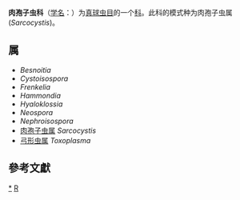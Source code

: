 {{Automatic taxobox
| taxon = Sarcocystidae
| authority = Poche， 1913
| type species = 肉孢子虫属<br>Sarcocystis
| type species authority = Lankester, 1882
}}
'''肉孢子虫科'''（[[学名|学名]]：{{lang|la|''Sarcocystidae''}}）为[[真球虫目|真球虫目]]的一个[[科|科]]。此科的模式种为肉孢子虫属(''Sarcocystis'')。

==属==
* ''Besnoitia''
* ''Cystoisospora''
* ''Frenkelia''
* ''Hammondia''
* ''Hyaloklossia''
* ''Neospora''
* ''Nephroisospora''
* [[肉孢子虫属|肉孢子虫属]] ''Sarcocystis''
* [[弓形虫属|弓形虫属]] ''Toxoplasma''

==參考文獻==
{{reflist}}

{{taxonbar}}

[[Category:_肉孢子虫科|*]]
[[Category:1913年描述的分类群|R]]